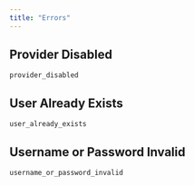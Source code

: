 ```yaml
---
title: "Errors"
---
```



## Provider Disabled

`provider_disabled`




## User Already Exists

`user_already_exists`




## Username or Password Invalid

`username_or_password_invalid`




